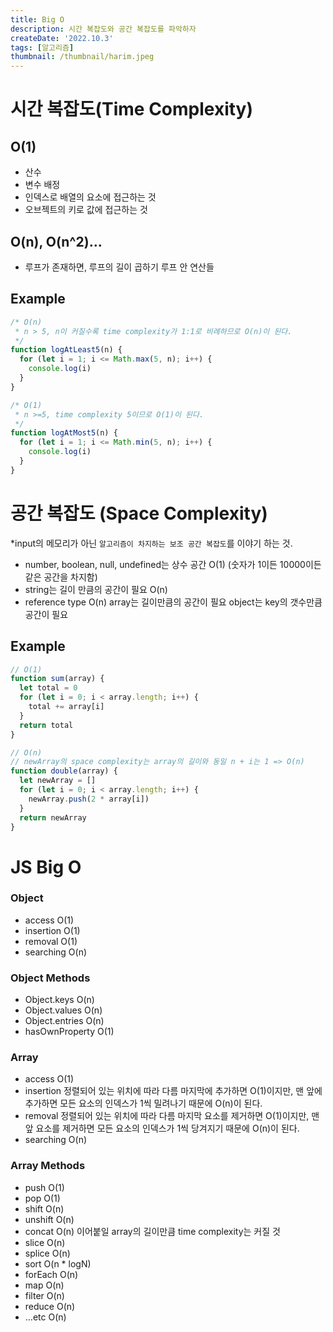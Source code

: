 ```yaml
---
title: Big O
description: 시간 복잡도와 공간 복잡도를 파악하자
createDate: '2022.10.3'
tags: [알고리즘]
thumbnail: /thumbnail/harim.jpeg
---
```


# 시간 복잡도(Time Complexity)

## O(1)

- 산수
- 변수 배정
- 인덱스로 배열의 요소에 접근하는 것
- 오브젝트의 키로 값에 접근하는 것

## O(n), O(n^2)…

- 루프가 존재하면, 루프의 길이 곱하기 루프 안 연산들

## Example

```jsx
/* O(n)
 * n > 5, n이 커질수록 time complexity가 1:1로 비례하므로 O(n)이 된다.
 */
function logAtLeast5(n) {
  for (let i = 1; i <= Math.max(5, n); i++) {
    console.log(i)
  }
}
```

```jsx
/* O(1)
 * n >=5, time complexity 5이므로 O(1)이 된다.
 */
function logAtMost5(n) {
  for (let i = 1; i <= Math.min(5, n); i++) {
    console.log(i)
  }
}
```

# 공간 복잡도 (Space Complexity)

\*input의 메모리가 아닌 `알고리즘이 차지하는 보조 공간 복잡도`를 이야기 하는 것.

- number, boolean, null, undefined는 상수 공간 O(1)
  (숫자가 1이든 10000이든 같은 공간을 차지함)
- string는 길이 만큼의 공간이 필요 O(n)
- reference type O(n)
  array는 길이만큼의 공간이 필요
  object는 key의 갯수만큼 공간이 필요

## Example

```jsx
// O(1)
function sum(array) {
  let total = 0
  for (let i = 0; i < array.length; i++) {
    total += array[i]
  }
  return total
}
```

```jsx
// O(n)
// newArray의 space complexity는 array의 길이와 동일 n + i는 1 => O(n)
function double(array) {
  let newArray = []
  for (let i = 0; i < array.length; i++) {
    newArray.push(2 * array[i])
  }
  return newArray
}
```

# JS Big O

### Object

- access O(1)
- insertion O(1)
- removal O(1)
- searching O(n)

### Object Methods

- Object.keys O(n)
- Object.values O(n)
- Object.entries O(n)
- hasOwnProperty O(1)

### Array

- access O(1)
- insertion 정렬되어 있는 위치에 따라 다름
  마지막에 추가하면 O(1)이지만,
  맨 앞에 추가하면 모든 요소의 인덱스가 1씩 밀려나기 때문에 O(n)이 된다.
- removal 정렬되어 있는 위치에 따라 다름
  마지막 요소를 제거하면 O(1)이지만,
  맨 앞 요소를 제거하면 모든 요소의 인덱스가 1씩 당겨지기 때문에 O(n)이 된다.
- searching O(n)

### Array Methods

- push O(1)
- pop O(1)
- shift O(n)
- unshift O(n)
- concat O(n)
  이어붙일 array의 길이만큼 time complexity는 커질 것
- slice O(n)
- splice O(n)
- sort O(n \* logN)
- forEach O(n)
- map O(n)
- filter O(n)
- reduce O(n)
- …etc O(n)

